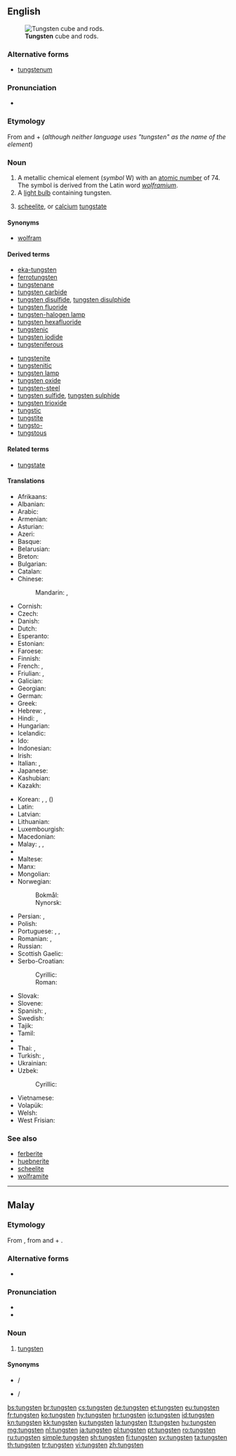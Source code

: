 ==English==
{{wikipedia}}
{{elements|W|tantalum|Ta|rhenium|Re}}
[[File:Wolfram evaporated crystals and 1cm3 cube.jpg|thumb|'''Tungsten''' cube and rods.]]

===Alternative forms===
* [[tungstenum]]

===Pronunciation===
* {{a|US}} {{IPA|/ˈtʌŋstən/}}

===Etymology===
From {{etyl|sv|en}} and {{etyl|da|en}} {{term|tung||heavy|lang=da}} + {{term|sten||stone|lang=da}} (''although neither language uses "tungsten" as the name of the element'')

===Noun===
{{en-noun|~}}

# A metallic chemical element (''symbol'' W) with an [[atomic number]] of 74. The symbol is derived from the Latin word ''[[wolframium]]''.
# A [[light bulb]] containing tungsten.
# {{cx|mineralogy|lang=en}} [[scheelite]], or [[calcium]] [[tungstate]]

====Synonyms====
* [[wolfram]]

====Derived terms====
{{der-top}}
* [[eka-tungsten]]
* [[ferrotungsten]]
* [[tungstenane]]
* [[tungsten carbide]]
* [[tungsten disulfide]], [[tungsten disulphide]]
* [[tungsten fluoride]]
* [[tungsten-halogen lamp]]
* [[tungsten hexafluoride]]
* [[tungstenic]]
* [[tungsten iodide]]
* [[tungsteniferous]]
{{der-mid}}
* [[tungstenite]]
* [[tungstenitic]]
* [[tungsten lamp]]
* [[tungsten oxide]]
* [[tungsten-steel]]
* [[tungsten sulfide]], [[tungsten sulphide]]
* [[tungsten trioxide]]
* [[tungstic]]
* [[tungstite]]
* [[tungsto-]]
* [[tungstous]]
{{der-bottom}}

====Related terms====
* [[tungstate]]

====Translations====
{{trans-top|chemical element}}
* Afrikaans: {{t|af|wolfram}}
* Albanian: {{t|sq|volfram}}
* Arabic: {{t|ar|تنجستين|m|tr=tongastēn, tunjastīn|sc=Arab}}
* Armenian: {{t|hy|վոլֆրամ|tr=volfram}}
* Asturian: {{t|ast|volframiu|m}}
* Azeri: {{t+|az|volfram}}
* Basque: {{t|eu|wolframioa}}
* Belarusian: {{t|be|вальфрам|m|tr=valʹfrám|sc=Cyrl}}
* Breton: {{t+|br|tungsten}}
* Bulgarian: {{t|bg|волфрам|m|tr=vólfram}}
* Catalan: {{t|ca|tungstè|m}}
* Chinese:
*: Mandarin: {{t+|cmn|鎢|sc=Hani}}, {{t+|cmn|钨|tr=wū|sc=Hani}}
* Cornish: {{t|kw|tungsten}}
* Czech: {{t+|cs|wolfram|m}}
* Danish: {{t|da|wolfram}}
* Dutch: {{t+|nl|wolfraam|n}}
* Esperanto: {{t|eo|volframo}}
* Estonian: {{t+|et|volfram}}
* Faroese: {{t|fo|wolfram}}
* Finnish: {{t+|fi|volframi}}
* French: {{t+|fr|tungstène|m}}, {{t+|fr|wolfram|m}}
* Friulian: {{t|fur|tungsten}}, {{t|fur|volframi}}
* Galician: {{t+|gl|volframio|m}}
* Georgian: {{t|ka|ვოლფრამი|tr=volp'rami|sc=Geor}}
* German: {{t+|de|Wolfram|n}}
* Greek: {{t|el|βολφράμιο|n|tr=volfrámio}}
* Hebrew: {{t|he|טונגסט|m|tr=tungstén|sc=Hebr}}, {{t|he|וולפרם|m|tr=volfrám|sc=Hebr}}
* Hindi: {{t|hi|टंगस्टन|tr=ṭaṅgasṭan|sc=Deva}}, {{t|hi|चण्डातु|tr=chandaatu|sc=Deva}}
* Hungarian: {{t+|hu|volfrám}}
* Icelandic: {{t+|is|þungsteinn}}
* Ido: {{t+|io|wolframo}}
* Indonesian: {{t+|id|wolfram}}
* Irish: {{t|ga|tungstan}}
* Italian: {{t+|it|tungsteno|m}}, {{t|it|wolframio|m}}
* Japanese: {{t+|ja|タングステン|tr=tangusuten}}
* Kashubian: {{t|csb|wòlfram}}
* Kazakh: {{t|kk|вольфрам|tr=vol’fram}}
{{trans-mid}}
* Korean: {{t+|ko|텅스텐|tr=teongseuten|sc=Kore}}, {{t|ko|볼프람|tr=bolpeuram|sc=Kore}}, {{t+|ko|중석|tr=jungseok|sc=Kore}} ({{t+|ko|重石|sc=Kore}})
* Latin: {{t+|la|wolframium}}
* Latvian: {{t|lv|volframs|m}}
* Lithuanian: {{t+|lt|volframas|m}}
* Luxembourgish: {{t|lb|Wolfram}}
* Macedonian: {{t|mk|волфрам|m|tr=volfrám|sc=Cyrl}}
* Malay: {{t|ms|siamang}}, {{t|ms|tungsten}}, {{t|ms|wolfram}}
* {{trreq|ml}}
* Maltese: {{t|mt|tangstinn}}
* Manx: {{t|gv|tungsten}}
* Mongolian: {{t|mn|больфрам|tr=bolʹfrám|sc=Cyrl}}
* Norwegian: 
*: Bokmål: {{t|nb|wolfram|n}}
*: Nynorsk: {{t+|nn|wolfram|n}}
* Persian: {{t+|fa|تنگستن|tr=tangesten|sc=fa-Arab}}, {{t|fa|ولفرام|tr=volfrâm|sc=fa-Arab}}
* Polish: {{t+|pl|wolfram}}
* Portuguese: {{t+|pt|tungstênio|m}}, {{t+|pt|tungsténio|m}}, {{t+|pt|volfrâmio|m}}
* Romanian: {{t+|ro|tungsten|n}}, {{t+|ro|wolfram}}
* Russian: {{t+|ru|вольфрам|m|tr=volʹfrám}}
* Scottish Gaelic: {{t|gd|tungstan}}
* Serbo-Croatian:
*: Cyrillic: {{t|sh|волфрам|m|sc=Cyrl}}
*: Roman: {{t+|sh|volfram|m}}
* Slovak: {{t|sk|wolfram}}
* Slovene: {{t+|sl|volfram}}
* Spanish: {{t+|es|tungsteno|m}}, {{t+|es|wolframio|m}}
* Swedish: {{t+|sv|volfram}}
* Tajik: {{t|tg|вольфрам|tr=volʹfrám|sc=Cyrl}}
* Tamil: {{t|ta|தங்ஸ்தென்|tr=taństen|sc=Taml}}
* {{trreq|te}}
* Thai: {{t|th|ทังสเตน|tr=thangsàten|sc=Thai}}, {{t|th|วุลแฟรม|tr=wulfraem|sc=Thai}}
* Turkish: {{t+|tr|volfram}}, {{t+|tr|tungsten}}
* Ukrainian: {{t|uk|вольфрам|m|tr=volʹfrám|sc=Cyrl}}
* Uzbek: {{t|uz|vol’fram}}
*: Cyrillic: {{t|uz|вольфрам|sc=Cyrl}}
* Vietnamese: {{t|vi|vonfam}}
* Volapük: {{t+|vo|volframin}}
* Welsh: {{t+|cy|twngsten}}
* West Frisian: {{t|fy|wolfraam}}
{{trans-bottom}}

===See also===
* [[ferberite]]
* [[huebnerite]]
* [[scheelite]]
* [[wolframite]]

----

==Malay==
{{wikipedia|lang=ms}}
{{elements|W|tantalum|Ta|renium|Re|lang=ms}}

===Etymology===
From {{etyl|en|ms}} {{term|tungsten|lang=en}}, from {{etyl|sv|ms}} and {{etyl|da|ms}} {{term|tung|lang=da}} + {{term|sten}}.

===Alternative forms===
* {{l|ms|توڠستن|sc=Arab}}

===Pronunciation===
* {{IPA|[tuŋstən]|lang=ms}}
* {{rhymes|stən|ən|lang=ms}}

===Noun===
{{head|ms|noun|Jawi spelling|توڠستن}}

# [[#English|tungsten]] {{gloss|chemical element}}

====Synonyms====
* {{l|ms|siamang}} / {{l|ms|سيامڠ|sc=Arab}}
* {{l|ms|wolfram}} / {{l|ms|وولفرم|sc=Arab}}

[[bs:tungsten]]
[[br:tungsten]]
[[cs:tungsten]]
[[de:tungsten]]
[[et:tungsten]]
[[eu:tungsten]]
[[fr:tungsten]]
[[ko:tungsten]]
[[hy:tungsten]]
[[hr:tungsten]]
[[io:tungsten]]
[[id:tungsten]]
[[kn:tungsten]]
[[kk:tungsten]]
[[ku:tungsten]]
[[la:tungsten]]
[[lt:tungsten]]
[[hu:tungsten]]
[[mg:tungsten]]
[[nl:tungsten]]
[[ja:tungsten]]
[[pl:tungsten]]
[[pt:tungsten]]
[[ro:tungsten]]
[[ru:tungsten]]
[[simple:tungsten]]
[[sh:tungsten]]
[[fi:tungsten]]
[[sv:tungsten]]
[[ta:tungsten]]
[[th:tungsten]]
[[tr:tungsten]]
[[vi:tungsten]]
[[zh:tungsten]]